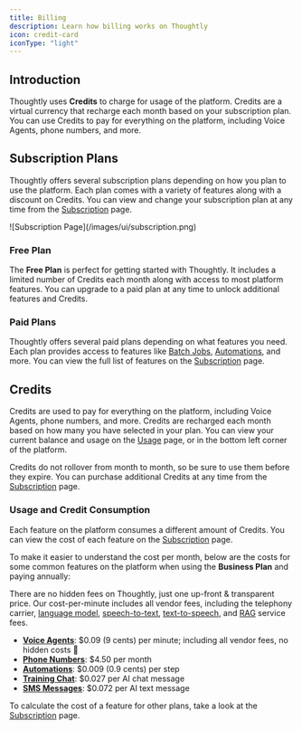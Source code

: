 ```yaml
---
title: Billing
description: Learn how billing works on Thoughtly
icon: credit-card
iconType: "light"
---
```


## Introduction

Thoughtly uses **Credits** to charge for usage of the platform. Credits are a virtual currency that recharge each month based on your subscription plan. You can use Credits to pay for everything on the platform, including Voice Agents, phone numbers, and more.

## Subscription Plans

Thoughtly offers several subscription plans depending on how you plan to use the platform. Each plan comes with a variety of features along with a discount on Credits. You can view and change your subscription plan at any time from the [Subscription](https://app.thought.ly/settings/subscription) page.

<Frame>
    ![Subscription Page](/images/ui/subscription.png)
</Frame>

### Free Plan

The **Free Plan** is perfect for getting started with Thoughtly. It includes a limited number of Credits each month along with access to most platform features. You can upgrade to a paid plan at any time to unlock additional features and Credits.

### Paid Plans

Thoughtly offers several paid plans depending on what features you need. Each plan provides access to features like [Batch Jobs](/deploy/batch-jobs), [Automations](/build/automations/overview), and more. You can view the full list of features on the [Subscription](https://app.thought.ly/settings/subscription) page.

## Credits

Credits are used to pay for everything on the platform, including Voice Agents, phone numbers, and more. Credits are recharged each month based on how many you have selected in your plan. You can view your current balance and usage on the [Usage](https://app.thought.ly/settings/usage) page, or in the bottom left corner of the platform.

Credits do not rollover from month to month, so be sure to use them before they expire. You can purchase additional Credits at any time from the [Subscription](https://app.thought.ly/settings/subscription) page.

### Usage and Credit Consumption

Each feature on the platform consumes a different amount of Credits. You can view the cost of each feature on the [Subscription](https://app.thought.ly/settings/subscription) page.

To make it easier to understand the cost per month, below are the costs for some common features on the platform when using the **Business Plan** and paying annually:

<Note>There are no hidden fees on Thoughtly, just one up-front & transparent price. Our cost-per-minute includes all vendor fees, including the telephony carrier, [language model](/resources/glossary#large-language-model), [speech-to-text](/resources/glossary#stt), [text-to-speech](/resources/glossary#tts), and [RAG](/resources/glossary#rag-retrieval-augmented-generation) service fees.</Note>

- **[Voice Agents](/build/overview)**: $0.09 (9 cents) per minute; including all vendor fees, no hidden costs 🙌
- **[Phone Numbers](/deploy/phone-numbers/buying-phone-numbers)**: $4.50 per month
- **[Automations](/build/automations/overview)**: $0.009 (0.9 cents) per step
- **[Training Chat](/build/agent-builder/training-and-rules#training)**: $0.027 per AI chat message
- **[SMS Messages](/deploy/sms)**: $0.072 per AI text message

To calculate the cost of a feature for other plans, take a look at the [Subscription](https://app.thought.ly/settings/subscription) page.
